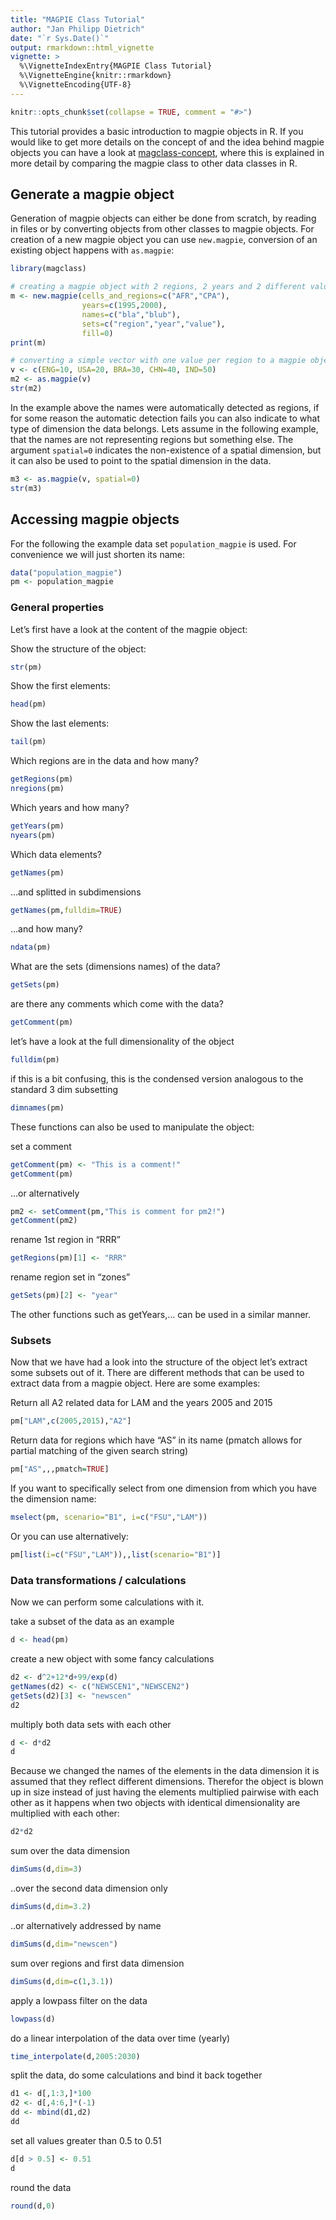 ```yaml
---
title: "MAGPIE Class Tutorial"
author: "Jan Philipp Dietrich"
date: "`r Sys.Date()`"
output: rmarkdown::html_vignette
vignette: >
  %\VignetteIndexEntry{MAGPIE Class Tutorial}
  %\VignetteEngine{knitr::rmarkdown}
  %\VignetteEncoding{UTF-8}
---
```


```r
knitr::opts_chunk$set(collapse = TRUE, comment = "#>")
```

This tutorial provides a basic introduction to magpie objects in R. If you would like to get more details on the concept of and the idea behind magpie objects you can have a look at [magclass-concept](magclass-concept.html), where this is explained in more detail by comparing the magpie class to other data classes in R.

## Generate a magpie object

Generation of magpie objects can either be done from scratch, by reading in files or by converting objects from other classes to magpie objects. For creation of a new magpie object you can use `new.magpie`, conversion of an existing object happens with `as.magpie`:

```r
library(magclass)

# creating a magpie object with 2 regions, 2 years and 2 different values
m <- new.magpie(cells_and_regions=c("AFR","CPA"),
                years=c(1995,2000),
                names=c("bla","blub"),
                sets=c("region","year","value"),
                fill=0)
print(m)

# converting a simple vector with one value per region to a magpie object
v <- c(ENG=10, USA=20, BRA=30, CHN=40, IND=50)
m2 <- as.magpie(v)
str(m2)
```


In the example above the names were automatically detected as regions, if for some reason the automatic detection fails you can also indicate to what type of dimension the data belongs. Lets assume in the following example, that the names are not representing regions but something else. The argument `spatial=0` indicates the non-existence of a spatial dimension, but it can also be used to point to the spatial dimension in the data.

```r
m3 <- as.magpie(v, spatial=0) 
str(m3)
```

## Accessing magpie objects

For the following the example data set `population_magpie` is used. For convenience we will just shorten its name:

```r
data("population_magpie")
pm <- population_magpie
```

### General properties

Let's first have a look at the content of the magpie object:

Show the structure of the object:
```r
str(pm)
```

Show the first elements:
```r
head(pm)
```
Show the last elements:
```r
tail(pm)
```

Which regions are in the data and how many?
```r
getRegions(pm)
nregions(pm)
```

Which years and how many?
```r
getYears(pm)
nyears(pm)
```

Which data elements?
```r
getNames(pm)
```

...and splitted in subdimensions
```r
getNames(pm,fulldim=TRUE)
```

...and how many?
```r
ndata(pm)
```

What are the sets (dimensions names) of the data?
```r
getSets(pm)
```

are there any comments which come with the data?
```r
getComment(pm)
```

let's have a look at the full dimensionality of the object
```r
fulldim(pm)
```

if this is a bit confusing, this is the condensed version analogous to the standard 3 dim subsetting
```r
dimnames(pm)
```

These functions can also be used to manipulate the object:

set a comment
```r
getComment(pm) <- "This is a comment!" 
getComment(pm)
```
...or alternatively
```r
pm2 <- setComment(pm,"This is comment for pm2!")
getComment(pm2)
```
rename 1st region in "RRR" 
```r
getRegions(pm)[1] <- "RRR" 
```
rename region set in "zones" 
```r
getSets(pm)[2] <- "year" 
```

The other functions such as getYears,... can be used in a similar manner.

### Subsets

Now that we have had a look into the structure of the object let's extract some subsets out of it. There are different methods that can be used to extract data from a magpie object. Here are some examples:

Return all A2 related data for LAM and the years 2005 and 2015
```r
pm["LAM",c(2005,2015),"A2"]
```

Return data for regions which have "AS" in its name (pmatch allows for partial matching of the given search string)
```r
pm["AS",,,pmatch=TRUE]
```

If you want to specifically select from one dimension from which you have the dimension name:
```r
mselect(pm, scenario="B1", i=c("FSU","LAM"))
```
Or you can use alternatively:
```r
pm[list(i=c("FSU","LAM")),,list(scenario="B1")]
```


### Data transformations / calculations

Now we can perform some calculations with it.

take a subset of the data as an example
```r
d <- head(pm)
```

create a new object with some fancy calculations
```r
d2 <- d^2+12*d+99/exp(d)
getNames(d2) <- c("NEWSCEN1","NEWSCEN2")
getSets(d2)[3] <- "newscen"
d2
```

multiply both data sets with each other
```r
d <- d*d2
d
```
Because we changed the names of the elements in the data dimension it is assumed that they reflect different dimensions. Therefor the object is blown up in size instead of just having the elements multiplied pairwise with each other as it happens when two objects with identical dimensionality are multiplied with each other:

```r
d2*d2
```

sum over the data dimension
```r
dimSums(d,dim=3)
```
..over the second data dimension only
```r
dimSums(d,dim=3.2)
```
..or alternatively addressed by name
```r
dimSums(d,dim="newscen")
```
sum over regions and first data dimension
```r
dimSums(d,dim=c(1,3.1))
```

apply a lowpass filter on the data
```r
lowpass(d)
```

do a linear interpolation of the data over time (yearly)
```r
time_interpolate(d,2005:2030)
```

split the data, do some calculations and bind it back together
```r
d1 <- d[,1:3,]*100
d2 <- d[,4:6,]*(-1)
dd <- mbind(d1,d2)
dd
```

set all values greater than 0.5 to 0.51
```r
d[d > 0.5] <- 0.51
d
```

round the data
```r
round(d,0)
```




